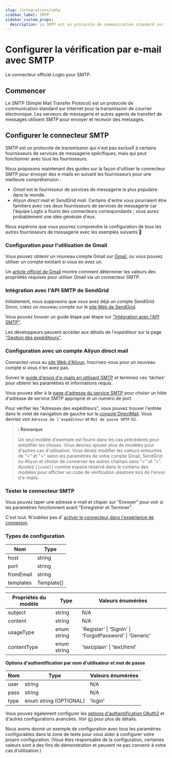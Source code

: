 ```yaml
---
slug: /integrations/smtp
sidebar_label: SMTP
sidebar_custom_props:
  description: Le SMTP est un protocole de communication standard sur Internet pour la transmission de courrier électronique.
---
```



# Configurer la vérification par e-mail avec SMTP

Le connecteur officiel Logto pour SMTP.

<GuideTip />

## Commencer

Le SMTP (Simple Mail Transfer Protocol) est un protocole de communication standard sur Internet pour la transmission de courrier électronique. Les serveurs de messagerie et autres agents de transfert de messages utilisent SMTP pour envoyer et recevoir des messages.

## Configurer le connecteur SMTP

SMTP est un protocole de transmission qui n'est pas exclusif à certains fournisseurs de services de messagerie spécifiques, mais qui peut fonctionner avec tous les fournisseurs.

Nous proposons maintenant des guides sur la façon d'utiliser le connecteur SMTP pour envoyer des e-mails en suivant les fournisseurs pour une meilleure compréhension :

- _Gmail_ est le fournisseur de services de messagerie le plus populaire dans le monde.
- _Aliyun direct mail_ et _SendGrid mail_. Certains d'entre vous pourraient être familiers avec ces deux fournisseurs de services de messagerie car l'équipe Logto a fourni des connecteurs correspondants ; vous aurez probablement une idée générale d'eux.

Nous espérons que vous pourrez comprendre la configuration de tous les autres fournisseurs de messagerie avec les exemples suivants :rocket:

### Configuration pour l'utilisation de Gmail

Vous pouvez obtenir un nouveau compte Gmail sur [Gmail](https://mail.google.com/), ou vous pouvez utiliser un compte existant si vous en avez un.

Un [article officiel de Gmail](https://support.google.com/a/answer/176600) montre comment déterminer les valeurs des propriétés requises pour utiliser Gmail via un connecteur SMTP.

### Intégration avec l'API SMTP de SendGrid

Initialement, nous supposons que vous avez déjà un compte SendGrid. Sinon, créez un nouveau compte sur le [site Web de SendGrid](https://app.sendgrid.com/).

Vous pouvez trouver un guide étape par étape sur ["Intégration avec l'API SMTP"](https://docs.sendgrid.com/for-developers/sending-email/integrating-with-the-smtp-api).

Les développeurs peuvent accéder aux détails de _l'expéditeur_ sur la page ["Gestion des expéditeurs"](https://mc.sendgrid.com/senders).

### Configuration avec un compte Aliyun direct mail

Connectez-vous au [site Web d'Aliyun](https://cn.aliyun.com/). Inscrivez-vous pour un nouveau compte si vous n'en avez pas.

Suivez le [guide d'envoi d'e-mails en utilisant SMTP](https://www.alibabacloud.com/help/en/directmail/latest/send-emails-using-smtp) et terminez ces 'tâches' pour obtenir les paramètres et informations requis.

Vous pouvez aller à la [page d'adresse du service SMTP](https://www.alibabacloud.com/help/en/directmail/latest/smtp-service-address) pour choisir un hôte d'adresse de service SMTP approprié et un numéro de port.

Pour vérifier les "Adresses des expéditeurs", vous pouvez trouver l'entrée dans le volet de navigation de gauche sur la [console DirectMail](https://dm.console.aliyun.com/). Vous devriez voir `Adresse de l'expéditeur` et `Mot de passe SMTP` ici.

> ℹ️ **Remarque**
>
> Un seul modèle d'exemple est fourni dans les cas précédents pour simplifier les choses. Vous devriez ajouter plus de modèles pour d'autres cas d'utilisation.
> Vous devez modifier les valeurs entourées de "\<" et ">" selon les paramètres de votre compte Gmail, SendGrid ou Aliyun et choisir de conserver les autres champs sans "\<" et ">".
> Ajoutez `{{code}}` comme espace réservé dans le contenu des modèles pour afficher un code de vérification aléatoire lors de l'envoi d'e-mails.

### Tester le connecteur SMTP

Vous pouvez taper une adresse e-mail et cliquer sur "Envoyer" pour voir si les paramètres fonctionnent avant "Enregistrer et Terminer".

C'est tout. N'oubliez pas d' [activer le connecteur dans l'expérience de connexion](/connectors/email-connectors/#enable-email-sign-up-or-sign-in).

### Types de configuration

| Nom       | Type       |
| --------- | ---------- |
| host      | string     |
| port      | string     |
| fromEmail | string     |
| templates | Template[] |

| Propriétés du modèle | Type        | Valeurs énumérées                                       |
| -------------------- | ----------- | ------------------------------------------------------- |
| subject              | string      | N/A                                                     |
| content              | string      | N/A                                                     |
| usageType            | enum string | 'Register' \| 'SignIn' \| 'ForgotPassword' \| 'Generic' |
| contentType          | enum string | 'text/plain' \| 'text/html'                             |

**Options d'authentification par nom d'utilisateur et mot de passe**

| Nom  | Type                   | Valeurs énumérées |
| ---- | ---------------------- | ----------------- |
| user | string                 | N/A               |
| pass | string                 | N/A               |
| type | enum string (OPTIONAL) | 'login'           |

Vous pouvez également configurer les [options d'authentification OAuth2](https://nodemailer.com/smtp/oauth2/) et d'autres configurations avancées. Voir [ici](https://nodemailer.com/smtp/) pour plus de détails.

Nous avons donné un exemple de configuration avec tous les paramètres configurables dans la zone de texte pour vous aider à configurer votre propre configuration. (Vous êtes responsable de la configuration, certaines valeurs sont à des fins de démonstration et peuvent ne pas convenir à votre cas d'utilisation.)
